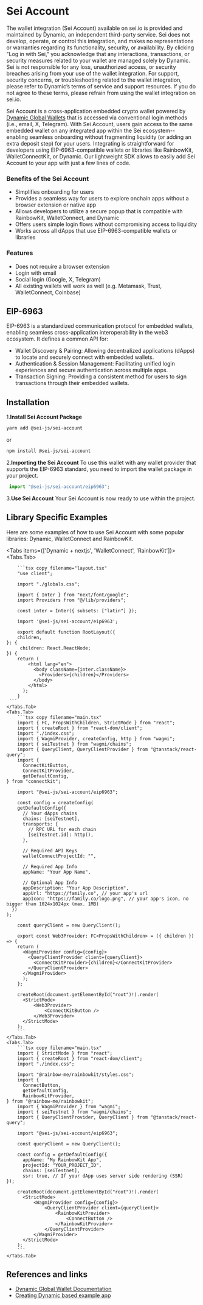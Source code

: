 
# Sei Account

<Callout type="error">The wallet integration (Sei Account) available on sei.io is provided and maintained by
    Dynamic, an independent third-party service. Sei does not develop, operate, or control this integration, and makes
    no representations or warranties regarding its functionality, security, or availability.
    By clicking "Log in with Sei," you acknowledge that any interactions, transactions, or security measures related to
    your wallet are managed solely by Dynamic. Sei is not responsible for any loss, unauthorized access, or security
    breaches arising from your use of the wallet integration.
    For support, security concerns, or troubleshooting related to the wallet integration, please refer to Dynamic’s
    terms of service and support resources.
    If you do not agree to these terms, please refrain from using the wallet integration on sei.io.</Callout>

Sei Account is a cross-application embedded crypto wallet powered by
[Dynamic Global Wallets](https://docs.dynamic.xyz/global-wallets/overview) that is accessed via conventional
login methods (i.e., email, X, Telegram). With Sei Account, users gain access to the same embedded wallet on any
integrated app within the Sei ecosystem-- enabling seamless onboarding without fragmenting liquidity
(or adding an extra deposit step) for your users.
Integrating is straightforward for developers using EIP-6963-compatible wallets or libraries like RainbowKit,
WalletConnectKit, or Dynamic. Our lightweight SDK allows to easily add Sei Account to your app with just a
few lines of code.

### Benefits of the Sei Account

- Simplifies onboarding for users
- Provides a seamless way for users to explore onchain apps without a browser extension or native app
- Allows developers to utilize a secure popup that is compatible with RainbowKit, WalletConnect, and Dynamic
- Offers users simple login flows without compromising access to liquidity
- Works across all dApps that use EIP-6963-compatible wallets or libraries

### Features
- Does not require a browser extension
- Login with email
- Social login (Google, X, Telegram)
- All existing wallets will work as well (e.g. Metamask, Trust, WalletConnect, Coinbase)

## EIP-6963
EIP-6963 is a standardized communication protocol for embedded wallets, enabling seamless cross-application
interoperability in the web3 ecosystem. It defines a common API for:

- Wallet Discovery & Pairing: Allowing decentralized applications (dApps) to locate and securely connect with embedded wallets.
- Authentication & Session Management: Facilitating unified login experiences and secure authentication across multiple apps.
- Transaction Signing: Providing a consistent method for users to sign transactions through their embedded wallets.

## Installation

1.**Install Sei Account Package**

```bash copy
yarn add @sei-js/sei-account
```
or
```bash copy
npm install @sei-js/sei-account
```

2.**Importing the Sei Account**
To use this wallet with any wallet provider that supports the EIP-6963 standard, you need to import the wallet
package in your project.

```javascript copy
 import "@sei-js/sei-account/eip6963";
 ```

3.**Use Sei Account**
Your Sei Account is now ready to use within the project.

## Library Specific Examples

Here are some examples of how to use Sei Account with some popular libraries: Dynamic, WalletConnect and RainbowKit.

<Tabs items={['Dynamic + nextjs', 'WalletConnect', 'RainbowKit']}>
    <Tabs.Tab>

        ```tsx copy filename="layout.tsx"
        "use client";

        import "./globals.css";

        import { Inter } from "next/font/google";
        import Providers from "@/lib/providers";

        const inter = Inter({ subsets: ["latin"] });

        import '@sei-js/sei-account/eip6963';

        export default function RootLayout({
        children,
    }: {
         children: React.ReactNode;
    }) {
        return (
            <html lang="en">
              <body className={inter.className}>
                <Providers>{children}</Providers>
              </body>
            </html>
          );
        }
     ```
    </Tabs.Tab>
    <Tabs.Tab>
        ```tsx copy filename="main.tsx"
        import { FC, PropsWithChildren, StrictMode } from "react";
        import { createRoot } from "react-dom/client";
        import "./index.css";
        import { WagmiProvider, createConfig, http } from "wagmi";
        import { seiTestnet } from "wagmi/chains";
        import { QueryClient, QueryClientProvider } from "@tanstack/react-query";
        import {
          ConnectKitButton,
          ConnectKitProvider,
          getDefaultConfig,
    } from "connectkit";

        import "@sei-js/sei-account/eip6963";

        const config = createConfig(
        getDefaultConfig({
          // Your dApps chains
          chains: [seiTestnet],
          transports: {
            // RPC URL for each chain
            [seiTestnet.id]: http(),
          },

          // Required API Keys
          walletConnectProjectId: "",

          // Required App Info
          appName: "Your App Name",

          // Optional App Info
          appDescription: "Your App Description",
          appUrl: "https://family.co", // your app's url
          appIcon: "https://family.co/logo.png", // your app's icon, no bigger than 1024x1024px (max. 1MB)
      })
    );

        const queryClient = new QueryClient();

        export const Web3Provider: FC<PropsWithChildren> = ({ children }) => {
        return (
          <WagmiProvider config={config}>
            <QueryClientProvider client={queryClient}>
              <ConnectKitProvider>{children}</ConnectKitProvider>
            </QueryClientProvider>
          </WagmiProvider>
          );
        };

        createRoot(document.getElementById("root")!).render(
          <StrictMode>
              <Web3Provider>
                  <ConnectKitButton />
              </Web3Provider>
          </StrictMode>
        );
        ```
    </Tabs.Tab>
    <Tabs.Tab>
        ```tsx copy filename="main.tsx"
        import { StrictMode } from "react";
        import { createRoot } from "react-dom/client";
        import "./index.css";

        import "@rainbow-me/rainbowkit/styles.css";
        import {
          ConnectButton,
          getDefaultConfig,
          RainbowKitProvider,
    } from "@rainbow-me/rainbowkit";
        import { WagmiProvider } from "wagmi";
        import { seiTestnet } from "wagmi/chains";
        import { QueryClientProvider, QueryClient } from "@tanstack/react-query";

        import "@sei-js/sei-account/eip6963";

        const queryClient = new QueryClient();

        const config = getDefaultConfig({
          appName: "My RainbowKit App",
          projectId: "YOUR_PROJECT_ID",
          chains: [seiTestnet],
          ssr: true, // If your dApp uses server side rendering (SSR)
    });

        createRoot(document.getElementById("root")!).render(
          <StrictMode>
              <WagmiProvider config={config}>
                  <QueryClientProvider client={queryClient}>
                      <RainbowKitProvider>
                          <ConnectButton />
                      </RainbowKitProvider>
                  </QueryClientProvider>
              </WagmiProvider>
          </StrictMode>
        );
        ```
    </Tabs.Tab>
</Tabs>

## References and links

- [<ins>Dynamic Global Wallet Documentation</ins>](https://docs.dynamic.xyz/global-wallets/overview)
- [<ins>Creating Dynamic based example app</ins>](https://docs.dynamic.xyz/example-apps)
